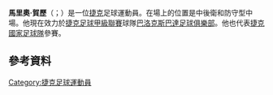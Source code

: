 {{blpunsourced|time=2015-06-03T15:49:07+00:00}}
{{expand|time=2015-06-03T15:49:07+00:00}}
'''馬里奧·賀歷'''（{{lang-cz|Mario Holek}}；{{bd|1986年|10月28日}}）是一位[[捷克|捷克]]足球運動員。在場上的位置是中後衛和防守型中場。他現在效力於[[捷克足球甲級聯賽|捷克足球甲級聯賽]]球隊[[巴洛克斯巴達足球俱樂部|巴洛克斯巴達足球俱樂部]]。他也代表[[捷克國家足球隊|捷克國家足球隊]]參賽。
==參考資料==
{{Reflist}}

{{DEFAULTSORT: Holek, Mario}}
[[Category:捷克足球運動員|Category:捷克足球運動員]]